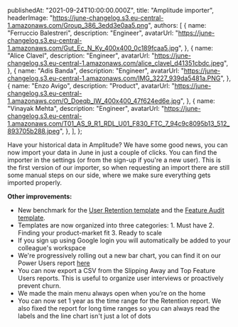 
  publishedAt: "2021-09-24T10:00:00.000Z",
  title: "Amplitude importer",
  headerImage:
    "https://june-changelog.s3.eu-central-1.amazonaws.com/Group_386_3edd3e0aa5.png",
  authors: [
    {
      name: "Ferruccio Balestreri",
      description: "Engineer",
      avatarUrl:
        "https://june-changelog.s3.eu-central-1.amazonaws.com/Gut_Ec_N_Ky_400x400_0c189fcaa5.jpg",
    },
    {
      name: "Alice Clavel",
      description: "Engineer",
      avatarUrl:
        "https://june-changelog.s3.eu-central-1.amazonaws.com/alice_clavel_d41351cbdc.jpeg",
    },
    {
      name: "Adis Banda",
      description: "Engineer",
      avatarUrl:
        "https://june-changelog.s3.eu-central-1.amazonaws.com/IMG_3227_939da5481a.PNG",
    },
    {
      name: "Enzo Avigo",
      description: "Product",
      avatarUrl:
        "https://june-changelog.s3.eu-central-1.amazonaws.com/O_Doeqb_IW_400x400_47f624ed6e.jpg",
    },
    {
      name: "Vinayak Mehta",
      description: "Engineer",
      avatarUrl:
        "https://june-changelog.s3.eu-central-1.amazonaws.com/T01_AS_9_R1_RDL_U01_F830_FTC_7_94c9c8095b13_512_893705b288.jpeg",
    },
  ],
};

Have your historical data in Amplitude? We have some good news, you can now import your data in June in just a couple of clicks. You can find the importer in the settings (or from the sign-up if you're a new user). This is the first version of our importer, so when requesting an import there are still some manual steps on our side, where we make sure everything gets imported properly.

**Other improvements:**

- New benchmark for the [User Retention template](https://june.so/template/retention) and the [Feature Audit template](https://june.so/template/audit).
- Templates are now organized into three categories: 1. Must have 2. Finding your product-market fit 3. Ready to scale
- If you sign up using Google login you will automatically be added to your colleague's workspace
- We're progressively rolling out a new bar chart, you can find it on our Power Users report [here](https://june.so/template/power-users)
- You can now export a CSV from the Slipping Away and Top Feature Users reports. This is useful to organize user interviews or proactively prevent churn.
- We made the main menu always open when you’re on the home
- You can now set 1 year as the time range for the Retention report. We also fixed the report for long time ranges so you can always read the labels and the line chart isn't just a lot of dots

